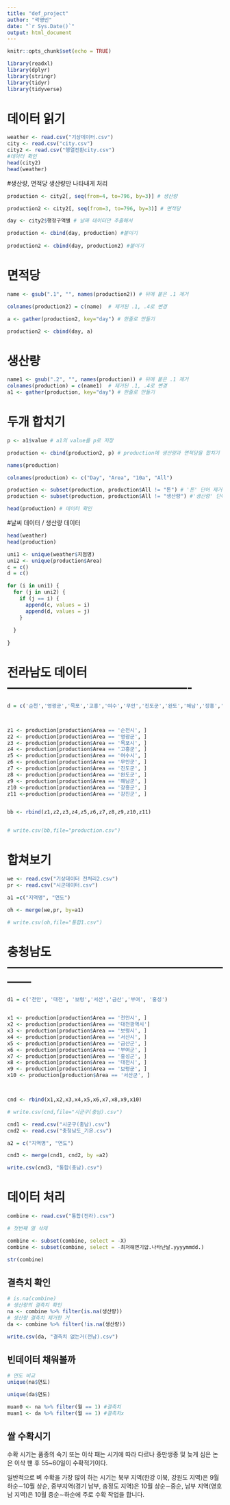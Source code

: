 ---
title: "def_project"
author: "곽명빈"
date: "`r Sys.Date()`"
output: html_document
---

```{r setup, include=FALSE}
knitr::opts_chunk$set(echo = TRUE)
```


```{r}
library(readxl)
library(dplyr)
library(stringr)
library(tidyr)
library(tidyverse)
```

# 데이터 읽기
```{r}
weather <- read.csv("기상데이터.csv")
city <- read.csv("city.csv")
city2 <- read.csv("행열전환city.csv")
#데이터 확인
head(city2)
head(weather)
```

#생산량, 면적당 생산량만 나타내게 처리
```{r}
production <- city2[, seq(from=4, to=796, by=3)] # 생산량

production2 <- city2[, seq(from=3, to=796, by=3)] # 면적당

day <- city2$행정구역별 # 날짜 데이터만 추출해서

production <- cbind(day, production) #붙이기
 
production2 <- cbind(day, production2) #붙이기
```

# 면적당 
```{r}
name <- gsub(".1", "", names(production2)) # 뒤에 붙은 .1 제거

colnames(production2) = c(name)  # 제거된 .1, .4로 변경

a <- gather(production2, key="day") # 한줄로 만들기

production2 <- cbind(day, a)
```

# 생산량 
```{r}
name1 <- gsub(".2", "", names(production)) # 뒤에 붙은 .1 제거
colnames(production) = c(name1)  # 제거된 .1, .4로 변경
a1 <- gather(production, key="day") # 한줄로 만들기
```

# 두개 합치기

```{r}
p <- a1$value # a1의 value를 p로 저장

production <- cbind(production2, p) # production에 생산량과 면적당을 합치기

names(production)

colnames(production) <- c("Day", "Area", "10a", "All")

production <- subset(production, production$All != "톤") # '톤' 단어 제거
production <- subset(production, production$All != "생산량") #'생산량' 단어 제거

head(production) # 데이터 확인 
```
#날씨 데이터 / 생산량 데이터
```{r}
head(weather)
head(production)

uni1 <- unique(weather$지점명)
uni2 <- unique(production$Area)
c = c()
d = c()

for (i in uni1) {
  for (j in uni2) {
    if (j == i) {
      append(c, values = i)
      append(d, values = j)
    }
    
  }
  
}
```


# 전라남도 데이터 ----------------------------------------------
```{R}
d = c('순천','영광군','목포','고흥','여수','무안','진도군','완도','해남','장흥','강진군')



z1 <- production[production$Area == '순천시', ]
z2 <- production[production$Area == '영광군', ]
z3 <- production[production$Area == '목포시', ]
z4 <- production[production$Area == '고흥군', ]
z5 <- production[production$Area == '여수시', ]
z6 <- production[production$Area == '무안군', ]
z7 <- production[production$Area == '진도군', ]
z8 <- production[production$Area == '완도군', ]
z9 <- production[production$Area == '해남군', ]
z10 <-production[production$Area == '장흥군', ]
z11 <-production[production$Area == '강진군', ]


bb <- rbind(z1,z2,z3,z4,z5,z6,z7,z8,z9,z10,z11)


# write.csv(bb,file="production.csv")


```


# 합쳐보기
```{r}
we <- read.csv("기상데이터 전처리2.csv")
pr <- read.csv("시군데이터.csv")

a1 =c("지역명", "연도") 

oh <- merge(we,pr, by=a1)

# write.csv(oh,file="통합1.csv")


```


# 충청남도 ------------------------------------------------------------
```{r}

d1 = c('천안', '대전', '보령','서산','금산','부여', '홍성')


x1 <- production[production$Area == '천안시', ]
x2 <- production[production$Area == '대전광역시']
x3 <- production[production$Area == '보령시', ]
x4 <- production[production$Area == '서산시', ]
x5 <- production[production$Area == '금산군', ]
x6 <- production[production$Area == '부여군', ]
x7 <- production[production$Area == '홍성군', ]
x8 <- production[production$Area == '대전시', ]
x9 <- production[production$Area == '보령군', ]
x10 <- production[production$Area == '서산군', ]



cnd <- rbind(x1,x2,x3,x4,x5,x6,x7,x8,x9,x10)

# write.csv(cnd,file="시군구(충남).csv")
```


```{r}
cnd1 <- read.csv("시군구(충남).csv")
cnd2 <- read.csv("충청남도_기온.csv")

a2 = c("지역명", "연도")

cnd3 <- merge(cnd1, cnd2, by =a2)

write.csv(cnd3, "통합(충남).csv")
```



# 데이터 처리

```{r}
combine <- read.csv("통합(전라).csv")

# 첫번쨰 열 삭제

combine <- subset(combine, select = -X)
combine <- subset(combine, select = -최저해면기압.나타난날.yyyymmdd.)

str(combine)
```

## 결측치 확인
```{r}
# is.na(combine)
# 생산량의 결측치 확인
na <- combine %>% filter(is.na(생산량))
# 생산량 결측치 제거한 거
da <- combine %>% filter(!is.na(생산량))

write.csv(da, "결측치 없는거(전남).csv")
```

## 빈데이터 채워볼까
```{r}
# 연도 비교
unique(na$연도)
```
```{r}
unique(da$연도)
```
```{R}
muan0 <- na %>% filter(월 == 1) #결측치
muan1 <- da %>% filter(월 == 1) #결측치x


```


## 쌀 수확시기

수확 시기는 품종의 숙기 또는 이삭 패는 시기에 따라 다르나 중만생종 및 늦게 심은 논은 이삭 팬 후 55~60일이 수확적기이다.

일반적으로 벼 수확을 가장 많이 하는 시기는 북부 지역(한강 이북, 강원도 지역)은 9월 하순∼10월 상순, 중부지역(경기 남부, 충정도 지역)은 10월 상순∼중순, 남부 지역(영호남 지역)은 10월 중순∼하순에 주로 수확 작업을 합니다.









